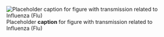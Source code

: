 ![Placeholder __caption__ for figure with transmission related to Influenza (Flu)](/img/placeholder.jpg)